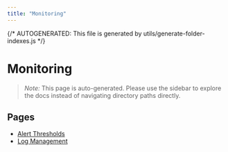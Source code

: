 ```yaml
---
title: "Monitoring"
---
```


{/* AUTOGENERATED: This file is generated by utils/generate-folder-indexes.js */}

# Monitoring

> _Note:_ This page is auto-generated. Please use the sidebar to explore the docs instead of
> navigating directory paths directly.

## Pages

- [Alert Thresholds](/opsec/monitoring/alert-thresholds)
- [Log Management](/opsec/monitoring/log-management)
